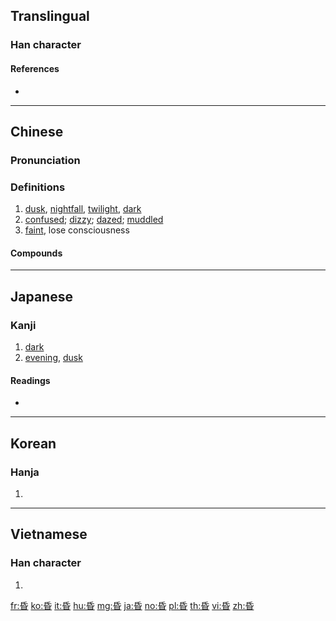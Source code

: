 ==Translingual==

===Han character===
{{Han char|rn=72|rad=日|as=04|sn=8|four=72604|canj=HPA|ids=⿱氏日}}

====References====
* {{Han ref|kx=0491.140|dkj=13806|dj=0854.010|hdz=21492.030|uh=660F|ud=26127|bh=A9FC|bd=43516}}

----

==Chinese==
{{zh-forms|alt=昬}}

===Pronunciation===
{{zh-pron
|m=hūn
|c=fan1
|h=pfs=fûn
|mn=hng/hun
|mn_note=hng - vernacular, hun - literary
|mc=y
|oc=y
|ma=Zh-hun.ogg
|cat=n,a,v
}}

===Definitions===
{{zh-hanzi}}

# [[dusk]], [[nightfall]], [[twilight]], [[dark]]
# [[confused]]; [[dizzy]]; [[dazed]]; [[muddled]]
# [[faint]], lose consciousness

====Compounds====
{{zh-der|黃昏|慾令智昏|悶昏昏|人約黃昏|天昏地暗|天昏地黑|大昏|天昏地慘|合昏|定昏|夭昏|利令智昏|嚇昏|兩目昏花|昏鏡重磨|昏天黑地|昏曉|發昏|昏昏欲睡|昏頭昏腦|昏頭|昏鈔|昏鏡重明|晨昏顛倒|昏主|昏倒|昏定晨省|昏聵|昏黃|昏昕|昏鄧鄧|昏頭轉向|昏眩|昏君|昏盆打醬|昏睡病|昏頭暈腦|昏椓|昏瞀|昏亂|昏花|昏星|神昏意亂|昏庸|昏沉|昏昏|昏瞶|昏黯黲|昏邁|昏昧|昏昏沉沉|昏迷|昏昃|昏暗|昏困|昏慘慘|昏睡|昏眊|晨昏定省|昏迷不醒|氛昏|昏黑|昏逆|晨昏|昏頭搭腦|昏暝|昏明|昏撒|昏天暗地|昏厥|昏暴|昏憊|昏第|頭昏目眩|老眼昏花|頭昏眼暗|黃昏時分|耳目昏眩|童昏|頭昏腦悶|頭昏|頭暈眼昏|頭昏腦脹|頭昏眼暈|頭昏眼花}}

----

==Japanese==

===Kanji===
{{ja-kanji|grade=|rs=日04}}

# [[dark]]
# [[evening]], [[dusk]]

====Readings====
* {{ja-readings|goon=[[こん]] (kon)|kanon=[[こん]] (kon)|kun=[[くらい]] (kurai)}}

----

==Korean==

===Hanja===
{{ko-hanja|hangeul=혼|eumhun=|rv=hon|mr=hon|y=hon}}

# {{defn|lang=ko|sort=日04}}

----

==Vietnamese==

===Han character===
{{vi-hantu|[[hôn]], [[hon]]|rs=日04}}

# {{defn|lang=vi|sort=日04}}

[[fr:昏]]
[[ko:昏]]
[[it:昏]]
[[hu:昏]]
[[mg:昏]]
[[ja:昏]]
[[no:昏]]
[[pl:昏]]
[[th:昏]]
[[vi:昏]]
[[zh:昏]]